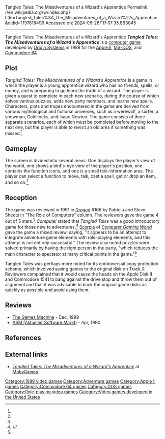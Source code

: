 Tangled Tales: The Misadventures of a Wizard's Apprentice
Permalink: //en.wikipedia.org/w/index.php?title=Tangled_Tales%3A_The_Misadventures_of_a_Wizard%27s_Apprentice&oldid=1197818499
Accessed on: 2024-06-26T17:07:35.863045



------
Tangled Tales: The Misadventures of a Wizard's Apprentice
{{Infobox video game
|title      = Tangled Tales: The Misadventures of a Wizard’s Apprentice
|image      = Tangled Tales The Misadventures of a Wizard’s Apprentice.jpg
|caption    = 
|alt        = 
|developer  = [[Origin Systems]]
|publisher  = Origin Systems
|producer   = Dallas Snell
|designer   = Gary Scott Smith<br>Alex Duong Nghiem
|programmer = Gary Scott Smith
|artist     = Glen Johnson<br>Daniel Bourbonnais
|series     = 
|engine     = 
|released   = [[1989 in video gaming|1989]]
|genre      = [[Role-playing video game|Role-playing]], [[Adventure game|adventure]]
|modes      = [[Single-player]]
|platforms  = [[Apple II]], [[Commodore 64]], [[MS-DOS]]
}}
'''''Tangled Tales: The Misadventures of a Wizard's Apprentice''''' is a [[computer game]] developed by [[Origin Systems]] in 1989 for the [[Apple II]], [[MS-DOS]], and [[Commodore 64]].

==Plot==
''Tangled Tales: The Misadventures of a Wizard’s Apprentice'' is a game in which the player is a young apprentice wizard who has no friends, spells, or money, and is preparing to go learn the trade of a wizard. The player is given a quest to complete in each new scenario, during the course of which solves various puzzles, adds new party members, and learns new spells. Characters, plots and tropes encountered in the game are derived from various mythological and fictional universes, such as a werewolf, a surfer, a snowman, Goldilocks, and Isaac Newton. The game consists of three separate scenarios, each of which must be completed before moving to the next one, but the player is able to revisit an old area if something was missed.<ref name="Dragon166"/>

==Gameplay==
The screen is divided into several areas: One displays the player's view of the world, one shows a bird's-eye view of the player's position, one contains the function icons, and one is a small text-information area. The player can select a function to move, talk, cast a spell, get or drop an item, and so on.<ref name="Dragon166"/>

==Reception==
The game was reviewed in 1991 in ''[[Dragon (magazine)|Dragon]]'' #166 by Patricia and Steve Sheets in "The Role of Computers" column. The reviewers gave the game 4 out of 5 stars.<ref name="Dragon166"/> ''[[Compute!]]'' stated that ''Tangled Tales'' was a good introductory game for those new to adventures.<ref name="keizer198908">{{cite news | url=https://archive.org/stream/1989-08-compute-magazine/Compute_Issue_111_1989_Aug#page/n57/mode/2up | title=Older Is Better | work=Compute! | date=August 1989 | accessdate=11 November 2013 | author=Keizer, Gregg | pages=56}}</ref> [[Scorpia (journalist)|Scorpia]] of ''[[Computer Gaming World]]'' gave the game a mixed review, saying, "it appears to be an attempt to integrate adventure game elements with role-playing elements, and this attempt is not entirely successful." The review also noted puzzles were solved primarily by having the right person in the party, "which reduces the main character to spectator at many critical points in the game."<ref name="CGW"/>

Tangled Tales was perhaps more noted for its controversial copy protection scheme, which involved saving games to the original disk on Track 0. Reviewers complained that it would cause the heads on the Apple Disk II and Commodore 1541 to bang against the drive stop and throw them out of alignment and that it was advisable to back the original game disks as quickly as possible and avoid using them.{{citation needed|date=October 2012}}

==Reviews==
*[[The Games Machine]] - Dec, 1989
*[[ASM (Aktueller Software Markt)]] - Apr, 1990

==References==
{{reflist|refs=
<ref name="Dragon166">{{cite journal
|title=The Role of Computers
|last1=Lesser|last2=Lesser|last3=Lesser|first1=Hartley|first2=Patricia|first3=Kirk
|journal=Dragon
|issue=166
|date=February 1991
|pages=31–36}}</ref>

 <ref name = "CGW">{{citation | date = August 1989 | author = Scorpia | authorlink = Scorpia (journalist) | magazine = [[Computer Gaming World]] | title = Review: Tangled Tales  | pages = 26–27, 46 |issue=62}}</ref>}}

==External links==
*[https://www.mobygames.com/game/tangled-tales ''Tangled Tales: The Misadventures of a Wizard's Apprentice''] at [[MobyGames]]

{{Origin Systems}}

[[Category:1989 video games]]
[[Category:Adventure games]]
[[Category:Apple II games]]
[[Category:Commodore 64 games]]
[[Category:DOS games]]
[[Category:Role-playing video games]]
[[Category:Video games developed in the United States]]